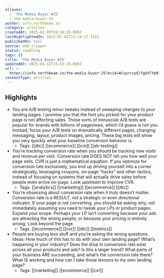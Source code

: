```yaml
---
aliases:
  - 'The Media Buyer #25'
  - the-media-buyer-25
author: info.northbeam.io
category: articles
createdAt: 2025-02-09T20:38:26.000Z
lastHighlightedOn: 2023-07-02T15:14:17.315Z
publishedOn: null
source: web_clipper
status: seedling
tags: []
title: 'The Media Buyer #25'
updatedAt: 2025-04-12T15:55:16.000Z
url: >-
  https://info.northbeam.io/the-media-buyer-25?ecid=ACsprvvyQlfgUVlYpN3vyof_6DV6EHgTZXgoA7cXs3Jz6oXcVQ2OD-YGdiT4P78vPYzxfbdYsyq1&utm_campaign=%5BMarketing%5D%20Media%20Buyer%20Newsletter&utm_medium=email&_hsmi=264725816&_hsenc=p2ANqtz-9xv4K9Y7_kb3slE_YV1aTE8J9G11xOZqOrRUGOxf8D8sPF7pBgaukG4loTLFxN_Xo-sw-XsmtJS-1NcRigLVtQXvYPkX8uWrUlAyC9DB0IvXXODr8&utm_content=264683385&utm_source=hs_email
contentType: articles
---
```

## Highlights

- You are A/B testing minor tweaks instead of sweeping changes to your landing pages. I promise you that the font you picked for your product page is not affecting sales. Those sorts of minuscule A/B tests are popular for brands with billions of pageviews, which I’d guess is not you. Instead, focus your A/B tests on dramatically different pages, changing messaging, layout, product images, pricing. These big tests will show you very quickly what your baseline conversion behavior is.
    - Tags: [[dtc]] [[ecommerce]] [[cro]] [[ab-testing]]
- You’re tracking conversion rate when you should be tracking new visits and revenue per visit. Conversion rate DOES NOT tell you how well your page sells. CVR is just a mathematical equation. If you optimize for conversion rate exclusively, you end up driving yourself into a corner strategically, leveraging coupons, on-page “hacks” and other tactics, instead of focusing on systems that will actually drive sales before people even arrive on-page. Look upstream to improve CVR.
    - Tags: [[analytics]] [[marketing]] [[ecommerce]] [[dtc]]
- You’re obsessing about conversion rate when it truly doesn’t matter. Conversion rate is a RESULT, not a strategic or even directional indicator. If your page is not converting, you should be asking why, not immediately assuming you need to tweak your LPs or product pages. Expand your scope. Perhaps your LP isn’t converting because your ads are attracting the wrong people, or because your pricing is entirely wrong. Look beyond the page.
    - Tags: [[ecommerce]] [[cvr]] [[dtc]] [[metrics]]
- People are buying less stuff and you’re asking the wrong questions. Ideas: How much of this has to do with your own landing page? What’s happening in your industry? Does the drop in conversion rate exist across all your products and ads? Is this a larger trend? What parts of your business ARE succeeding, and what’s the conversion rate there? What IS working and how can I take those lessons to my own landing page?
    - Tags: [[marketing]] [[ecommerce]] [[cvr]]
